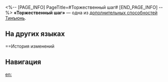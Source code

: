 <%-- [PAGE_INFO]
PageTitle=#Торжественный шаг#
[END_PAGE_INFO] --%>
{{Навык Инфобокс
|Название         = Торжественный шаг
|Изображение      = След Торжественный шаг.png
|Персонаж         = Тинъюнь
|Тип              = Доп. способность
|Возвышение       = 6
|Длительность     = 
|Описание         = Тинъюнь восстанавливает 5 ед. энергии в начале своего хода.
|Свойство1        = 
|Масштабирование1 = 
}}
'''«Торжественный шаг»''' — одна из [[дополнительная способность|дополнительных способностей]] [[Тинъюнь]].

==На других языках==
{{На других языках
|en   = Jubilant Passage
|zhs  = 亨通
|zht  = 亨通
|ja   = {{Rubi|亨通|こうつう}}
|ko   = 형통
|es   = Pasaje jubiloso
|fr   = Passage jubilatoire
|ru   = Торжественный шаг
|th   = Jubilant Passage
|vi   = Hanh Thông
|de   = Jubelpassage
|id   = Jubilant Passage
|pt   = Passagem Jubilante
}}

==История изменений
{{История изменений|3.5}}

==Навигация==
{{Навык Навбокс|Тинъюнь}}

[[en:]]